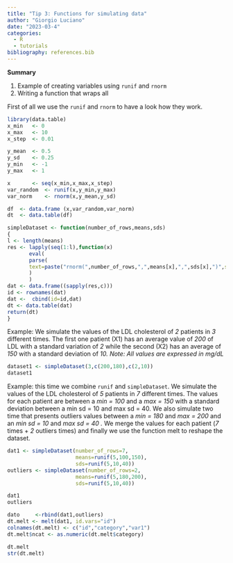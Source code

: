 ```yaml
---
title: "Tip 3: Functions for simulating data"
author: "Giorgio Luciano"
date: "2023-03-4"
categories: 
  - R
  - tutorials
bibliography: references.bib
---
```


**Summary**

1.  Example of creating variables using `runif` and `rnorm`
2.  Writing a function that wraps all

First of all we use the `runif` and `rnorm` to have a look how they work.

```r

library(data.table)
x_min   <- 0
x_max   <- 10   
x_step  <- 0.01

y_mean  <- 0.5
y_sd    <- 0.25
y_min   <- -1
y_max   <- 1   

x       <- seq(x_min,x_max,x_step)
var_random  <- runif(x,y_min,y_max)
var_norm    <- rnorm(x,y_mean,y_sd) 

df  <- data.frame (x,var_random,var_norm)
dt  <- data.table(df)


```

```r

simpleDataset <- function(number_of_rows,means,sds)
{
l <- length(means)
res <- lapply(seq(1:l),function(x) 
	   eval(
	   parse(
	   text=paste("rnorm(",number_of_rows,",",means[x],",",sds[x],")",sep=""))
	   )
	   ) 
dat <- data.frame((sapply(res,c)))
id <- rownames(dat)
dat <-  cbind(id=id,dat)
dt <- data.table(dat)
return(dt)
}

```

Example: We simulate the values of the LDL cholesterol of *2* patients in *3* different times. The first one patient (X1) has an average value of *200* of LDL with a standard variation of *2* while the second (X2) has an average of *150* with a standard deviation of *10. Note: All values are expressed in mg/dL*

```r
dataset1 <- simpleDataset(3,c(200,180),c(2,10))
dataset1
```

Example: this time we combine `runif` and `simpleDataset`. We simulate the values of the LDL cholesterol of *5* patients in *7* different times. The values for each patient are between a *min = 100* and a *max = 150* with a standard deviation between a min sd = 10 and max sd = 40. We also simulate two time that presents outliers values between a *min = 180* and *max = 200* and an *min sd = 10* and *max sd = 40 .* We merge the values for each patient (*7* times + *2* outliers times) and finally we use the function melt to reshape the dataset.

```r
dat1 <- simpleDataset(number_of_rows=7,
					  means=runif(5,100,150),
				      sds=runif(5,10,40))
outliers <- simpleDataset(number_of_rows=2,
					  means=runif(5,180,200),
				      sds=runif(5,10,40))				  

dat1
outliers

dato     <-rbind(dat1,outliers) 
dt.melt <- melt(dat1, id.vars="id")
colnames(dt.melt) <- c("id","category","var1")
dt.melt$ncat <- as.numeric(dt.melt$category)

dt.melt
str(dt.melt)
```
